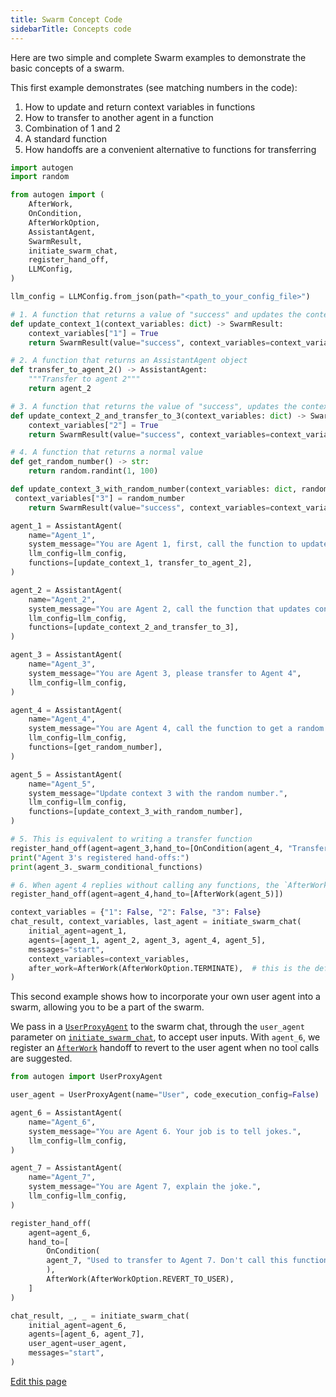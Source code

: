 ```yaml
---
title: Swarm Concept Code
sidebarTitle: Concepts code
---
```


Here are two simple and complete Swarm examples to demonstrate the basic concepts of a swarm.

This first example demonstrates (see matching numbers in the code):
1. How to update and return context variables in functions
2. How to transfer to another agent in a function
3. Combination of 1 and 2
4. A standard function
5. How handoffs are a convenient alternative to functions for transferring

```python
import autogen
import random

from autogen import (
    AfterWork,
    OnCondition,
    AfterWorkOption,
    AssistantAgent,
    SwarmResult,
    initiate_swarm_chat,
    register_hand_off,
    LLMConfig,
)

llm_config = LLMConfig.from_json(path="<path_to_your_config_file>")

# 1. A function that returns a value of "success" and updates the context variable "1" to True
def update_context_1(context_variables: dict) -> SwarmResult:
    context_variables["1"] = True
    return SwarmResult(value="success", context_variables=context_variables)

# 2. A function that returns an AssistantAgent object
def transfer_to_agent_2() -> AssistantAgent:
    """Transfer to agent 2"""
    return agent_2

# 3. A function that returns the value of "success", updates the context variable and transfers to agent 3
def update_context_2_and_transfer_to_3(context_variables: dict) -> SwarmResult:
    context_variables["2"] = True
    return SwarmResult(value="success", context_variables=context_variables, agent=agent_3)

# 4. A function that returns a normal value
def get_random_number() -> str:
    return random.randint(1, 100)

def update_context_3_with_random_number(context_variables: dict, random_number: int) -> SwarmResult:
 context_variables["3"] = random_number
    return SwarmResult(value="success", context_variables=context_variables)

agent_1 = AssistantAgent(
    name="Agent_1",
    system_message="You are Agent 1, first, call the function to update context 1, and transfer to Agent 2",
    llm_config=llm_config,
    functions=[update_context_1, transfer_to_agent_2],
)

agent_2 = AssistantAgent(
    name="Agent_2",
    system_message="You are Agent 2, call the function that updates context 2 and transfer to Agent 3",
    llm_config=llm_config,
    functions=[update_context_2_and_transfer_to_3],
)

agent_3 = AssistantAgent(
    name="Agent_3",
    system_message="You are Agent 3, please transfer to Agent 4",
    llm_config=llm_config,
)

agent_4 = AssistantAgent(
    name="Agent_4",
    system_message="You are Agent 4, call the function to get a random number",
    llm_config=llm_config,
    functions=[get_random_number],
)

agent_5 = AssistantAgent(
    name="Agent_5",
    system_message="Update context 3 with the random number.",
    llm_config=llm_config,
    functions=[update_context_3_with_random_number],
)

# 5. This is equivalent to writing a transfer function
register_hand_off(agent=agent_3,hand_to=[OnCondition(agent_4, "Transfer to Agent 4")])
print("Agent 3's registered hand-offs:")
print(agent_3._swarm_conditional_functions)

# 6. When agent 4 replies without calling any functions, the `AfterWork` will be in effect, in this case, we transfer to agent 5
register_hand_off(agent=agent_4,hand_to=[AfterWork(agent_5)])

context_variables = {"1": False, "2": False, "3": False}
chat_result, context_variables, last_agent = initiate_swarm_chat(
    initial_agent=agent_1,
    agents=[agent_1, agent_2, agent_3, agent_4, agent_5],
    messages="start",
    context_variables=context_variables,
    after_work=AfterWork(AfterWorkOption.TERMINATE),  # this is the default value
)
```

This second example shows how to incorporate your own user agent into a swarm, allowing you to be a part of the swarm.

We pass in a [`UserProxyAgent`](/docs/api-reference/autogen/UserProxyAgent) to the swarm chat, through the `user_agent` parameter on [`initiate_swarm_chat`](/docs/api-reference/autogen/initiate_swarm_chat), to accept user inputs. With `agent_6`, we register an [`AfterWork`](/docs/api-reference/autogen/AfterWork) handoff to revert to the user agent when no tool calls are suggested.

```python
from autogen import UserProxyAgent

user_agent = UserProxyAgent(name="User", code_execution_config=False)

agent_6 = AssistantAgent(
    name="Agent_6",
    system_message="You are Agent 6. Your job is to tell jokes.",
    llm_config=llm_config,
)

agent_7 = AssistantAgent(
    name="Agent_7",
    system_message="You are Agent 7, explain the joke.",
    llm_config=llm_config,
)

register_hand_off(
    agent=agent_6,
    hand_to=[
        OnCondition(
        agent_7, "Used to transfer to Agent 7. Don't call this function, unless the user explicitly tells you to."
        ),
        AfterWork(AfterWorkOption.REVERT_TO_USER),
    ]
)

chat_result, _, _ = initiate_swarm_chat(
    initial_agent=agent_6,
    agents=[agent_6, agent_7],
    user_agent=user_agent,
    messages="start",
)
```

<div className="edit-url-container">
    <a className="edit-url" href="https://github.com/ag2ai/ag2/edit/main/website/docs/user-guide/advanced-concepts/swarm/concept-code.mdx" target='_blank'><Icon icon="pen" iconType="solid" size="13px"/> Edit this page</a>
</div>
